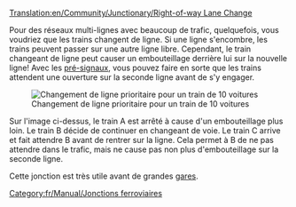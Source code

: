 [[Translation:en/Community/Junctionary/Right-of-way Lane Change]]

{{fr/Community/Junctionary/Menu de Croisements}}
Pour des réseaux multi-lignes avec beaucoup de trafic, quelquefois, vous voudriez que les trains changent de ligne. Si une ligne s'encombre, les trains peuvent passer sur une autre ligne libre. Cependant, le train changeant de ligne peut causer un embouteillage derrière lui sur la nouvelle ligne! Avec les [[fr/Manual/Signaux#signaux-dependants|pré-signaux]], vous pouvez faire en sorte que les trains attendent une ouverture sur la seconde ligne avant de s'y engager.

[[File:en/Community/Junctionary/Right-of-way lane change.png|none|frame|Changement de ligne prioritaire pour un train de 10 voitures]]

Sur l'image ci-dessus, le train A est arrêté à cause d'un embouteillage plus loin. Le train B décide de continuer en changeant de voie. Le train C arrive et fait attendre B avant de rentrer sur la ligne. Cela permet à B de ne pas attendre dans le trafic, mais ne cause pas non plus d'embouteillage sur la seconde ligne.

Cette jonction est très utile avant de grandes [[fr/Manual/Gares ferroviaires|gares]].

[[Category:fr/Manual/Jonctions ferroviaires]]